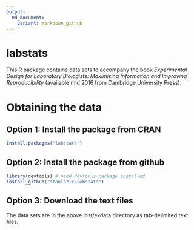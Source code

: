 ```yaml
---
output:
  md_document:
    variant: markdown_github
---
```


# labstats
This R package contains data sets to accompany the book _Experimental Design for Laboratory Biologists: Maximising Information and Improving Reproducibility_ (available mid 2016 from Cambridge University Press).

# Obtaining the data

## Option 1: Install the package from CRAN
```R
install.packages("labstats")
``` 


## Option 2: Install the package from github

```R
library(devtools) # need devtools package installed
install_github("stanlazic/labstats")
```

## Option 3: Download the text files

The data sets are in the above inst/exdata directory as tab-delimited text files.
